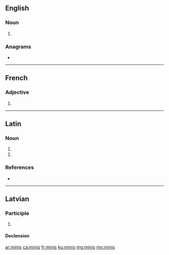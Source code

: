 ==English==

===Noun===
{{head|en|noun plural form}}

# {{plural of|mini|lang=en}}

===Anagrams===
* {{l|en|imins}}

----

==French==

===Adjective===
{{fr-adj-form}}

# {{masculine plural of|mini|lang=fr}}

----

==Latin==

===Noun===
{{la-noun-form|minīs}}

# {{inflection of|mina||dat|p|lang=la}}
# {{inflection of|mina||abl|p|lang=la}}

===References===
* {{R:PersEnc}}

----

==Latvian==

===Participle===
{{lv-part|min|is}}

# {{lv-participle of|mīt|pst|act}}

====Declension====
{{lv-decl-part|min|is|extrawidth=-100}}

[[ar:minis]]
[[ca:minis]]
[[fr:minis]]
[[ku:minis]]
[[mg:minis]]
[[my:minis]]